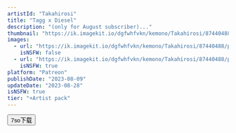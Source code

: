 ```yaml
---
artistId: "Takahirosi"
title: "Tagg x Diesel"
description: "(only for August subscriber)..."
thumbnail: "https://ik.imagekit.io/dgfwhfvkn/kemono/Takahirosi/87440488/p15_1_ori_0_Ow8cYT_z6.avif?updatedAt=1737610982351"
images:
  - url: "https://ik.imagekit.io/dgfwhfvkn/kemono/Takahirosi/87440488/p15_1_ori_0_Ow8cYT_z6.avif?updatedAt=1737610982351"
    isNSFW: false
  - url: "https://ik.imagekit.io/dgfwhfvkn/kemono/Takahirosi/87440488/p15_1_ori_5_eXKlfRK2N.avif?updatedAt=1737610982246"
    isNSFW: true
platform: "Patreon"
publishDate: "2023-08-09"
updateDate: "2023-08-28"
isNSFW: true
tier: "+Artist pack"
---
```



<Button
      isExternal
      isBlock
      variant="flat"
      color="foreground"
      as={Link}
      href="https://pan.7so.top/f/OgEVSv/_1_TAGG_DIESEL.7z"
    >
      7so下载
    </Button>